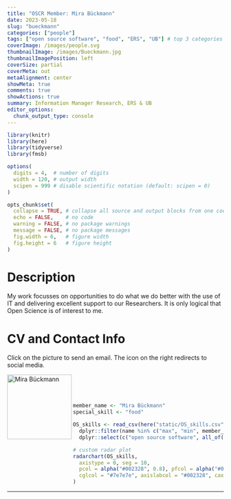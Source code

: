 ```yaml
---
title: "OSCR Member: Mira Bückmann"
date: 2023-05-18
slug: "bueckmann"
categories: ["people"]
tags: ["open source software", "food", "ERS", "UB"] # top 3 categories + unique + school
coverImage: /images/people.svg
thumbnailImage: /images/Bueckmann.jpg
thumbnailImagePosition: left
coverSize: partial
coverMeta: out
metaAlignment: center
showMeta: true
comments: true
showActions: true
summary: Information Manager Research, ERS & UB
editor_options: 
  chunk_output_type: console
---
```


```r

library(knitr)
library(here)
library(tidyverse)
library(fmsb)

options(
  digits = 4,  # number of digits
  width = 120, # output width
  scipen = 999 # disable scientific notation (default: scipen = 0)
)

opts_chunk$set(
  collapse = TRUE, # collapse all source and output blocks from one code chunk into a single block
  echo = FALSE,    # no code
  warning = FALSE, # no package warnings
  message = FALSE, # no package messages
  fig.width = 6,   # figure width
  fig.height = 6   # figure height
)

```

# Description

My work focusses on opportunities to do what we do better with the use of IT and delivering excellent support to our Researchers. It is only logical that Open Science is of interest to me.
 
# CV and Contact Info

Click on the picture to send an email. The icon on the right redirects to social media.

<!-- EMAIL -->
<p>
  <a href="mailto:mira.buckmann@eur.nl">
  <img border="0" alt="Mira Bückmann" src="/images/Bueckmann.jpg" width="150" height="150" align="left">
  </a>
</p>

<!-- CV -->
<p align="center">
  <a href="https://www.linkedin.com/in/mira-bueckmann/" class="fa fa-file fa-2x" style="color:#00B969;">
  </a>
</p>

<BR><BR><BR>

<!-- # Expertise -->

```r

member_name <- "Mira Bückmann"
special_skill <- "food"

OS_skills <- read_csv(here("static/OS_skills.csv")) %>%
  dplyr::filter(name %in% c("max", "min", member_name)) %>%
  dplyr::select(c("open source software", all_of(special_skill), "open access", "reproducible analysis", "data management", "data sharing", "preregistration"))

# custom radar plot
radarchart(OS_skills,
  axistype = 0, seg = 10,
  pcol = alpha("#002328", 0.8), pfcol = alpha("#00B969", 0.6), plwd = 4, centerzero = TRUE, # polygon
  cglcol = "#7e7e7e", axislabcol = "#002328", caxislabels = seq(0, 10, 2), cglwd = 0.8 # grid
)

```

***


